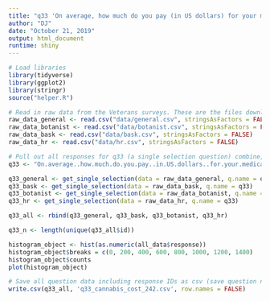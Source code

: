 ```yaml
---
title: "q33 'On average, how much do you pay (in US dollars) for your medications on a monthly basis out of pocket?' (National Veterans)"
author: "DJ"
date: "October 21, 2019"
output: html_document
runtime: shiny
---
```


```r
# Load libraries
library(tidyverse)
library(ggplot2)
library(stringr)
source("helper.R")
```

```r
# Read in raw data from the Veterans surveys. These are the files downloaded from survey monkey saved as a .csv
raw_data_general <- read.csv("data/general.csv", stringsAsFactors = FALSE)
raw_data_botanist <- read.csv("data/botanist.csv", stringsAsFactors = FALSE)
raw_data_bask <- read.csv("data/bask.csv", stringsAsFactors = FALSE)
raw_data_hr <- read.csv("data/hr.csv", stringsAsFactors = FALSE)
```

```r
# Pull out all responses for q33 (a single selection question) combine, then determine 'question n'
q33 <- "On.average..how.much.do.you.pay..in.US.dollars..for.your.medications.on.a.monthly.basis.out.of.pocket."

q33_general <- get_single_selection(data = raw_data_general, q.name = q33)
q33_bask <- get_single_selection(data = raw_data_bask, q.name = q33)
q33_botanist <- get_single_selection(data = raw_data_botanist, q.name = q33)
q33_hr <- get_single_selection(data = raw_data_hr, q.name = q33)

q33_all <- rbind(q33_general, q33_bask, q33_botanist, q33_hr)

q33_n <- length(unique(q33_all$id))
```

```r
histogram_object <- hist(as.numeric(all_data$response))
histogram_object$breaks = c(0, 200, 400, 600, 800, 1000, 1200, 1400)
histogram_object$counts
plot(histogram_object)
```

```r
# Save all question data including response IDs as csv (save question n and N at end of file as "_x.x")
write.csv(q33_all, 'q33_cannabis_cost_242.csv', row.names = FALSE)

```
